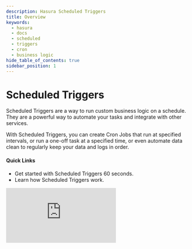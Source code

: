 ```yaml
---
description: Hasura Scheduled Triggers
title: Overview
keywords:
  - hasura
  - docs
  - scheduled
  - triggers
  - cron
  - business logic
hide_table_of_contents: true
sidebar_position: 1
---
```



# <ScheduledTriggers /> Scheduled Triggers

<div className="overview-header">
  <div className="overview-text">
    <p>
      Scheduled Triggers are a way to run custom business logic on a schedule. They are a powerful way to automate your
      tasks and integrate with other services.
    </p>
    <p>
      With Scheduled Triggers, you can create Cron Jobs that run at specified intervals, or run a one-off task at a
      specified time, or even automate data clean to regularly keep your data and logs in order.
    </p>
    <h4>Quick Links</h4>
    <ul>
      <li>
        <VersionedLink to="/scheduled-triggers/quickstart/">
          Get started with Scheduled Triggers 60 seconds.
        </VersionedLink>
      </li>
      <li>
        <VersionedLink to="/scheduled-triggers/how-it-works/">Learn how Scheduled Triggers work.</VersionedLink>
      </li>
    </ul>
  </div>
  <iframe
    src="https://www.youtube.com/embed/dQXLDGO50hE"
    frameborder="0"
    allow="accelerometer; autoplay; encrypted-media; gyroscope; picture-in-picture"
    allowfullscreen
  />
</div>

<Thumbnail
  src="/img/scheduled-triggers/scheduled-trigger-arch.png"
  alt="Hasura Scheduled Trigger architecture"
  className="no-shadow overview-img"
/>

## Using Scheduled Triggers

<div className="overview-gallery">
  <VersionedLink to="/scheduled-triggers/create-cron-trigger/">
    <div className="card">
      <h3>Cron Triggers</h3>
      <p>Create a Cron Trigger to run custom business logic at a specified interval.</p>
    </div>
  </VersionedLink>
  <VersionedLink to="/scheduled-triggers/create-one-off-scheduled-event/">
    <div className="card">
      <h3>One-off Scheduled Events</h3>
      <p>Create a one-off scheduled event to run custom business logic at a specified time.</p>
    </div>
  </VersionedLink>
  <VersionedLink to="/scheduled-triggers/clean-up/">
    <div className="card">
      <h3>Clean up</h3>
      <p>Purge your data and keep your logs tidy.</p>
    </div>
  </VersionedLink>
</div>
